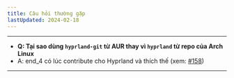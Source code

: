```yaml
---
title: Câu hỏi thường gặp
lastUpdated: 2024-02-18
---
```


---
- **Q: Tại sao dùng `hyprland-git` từ AUR thay vì `hyprland` từ repo của Arch Linux**
- A: end_4 có lúc contribute cho Hyprland và thích thế (xem: [#158](https://github.com/end-4/dots-hyprland/issues/158#issuecomment-1872424355))
---
